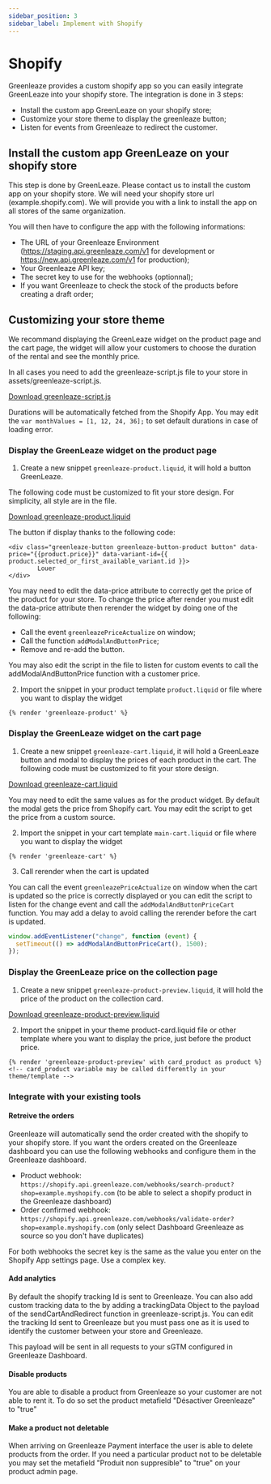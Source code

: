 ```yaml
---
sidebar_position: 3
sidebar_label: Implement with Shopify
---
```


# Shopify

Greenleaze provides a custom shopify app so you can easily integrate GreenLeaze into your shopify store.
The integration is done in 3 steps:

- Install the custom app GreenLeaze on your shopify store;
- Customize your store theme to display the greenleaze button;
- Listen for events from Greenleaze to redirect the customer.

## Install the custom app GreenLeaze on your shopify store

This step is done by GreenLeaze. Please contact us to install the custom app on your shopify store. We will need your shopify store url (example.shopify.com). We will provide you with a link to install the app on all stores of the same organization.

You will then have to configure the app with the following informations:

- The URL of your Greenleaze Environment (https://staging.api.greenleaze.com/v1 for development or https://new.api.greenleaze.com/v1 for production);
- Your Greenleaze API key;
- The secret key to use for the webhooks (optionnal);
- If you want Greenleaze to check the stock of the products before creating a draft order;


## Customizing your store theme

We recommand displaying the GreenLeaze widget on the product page and the cart page, the widget will allow your customers to choose the duration of the rental and see the monthly price.

In all cases you need to add the greenleaze-script.js file to your store in assets/greenleaze-script.js.

[Download greenleaze-script.js](./file/greenleaze-script.js)

Durations will be automatically fetched from the Shopify App.
You may edit the `var monthValues = [1, 12, 24, 36];` to set default durations in case of loading error.

### Display the GreenLeaze widget on the product page

1. Create a new snippet `greenleaze-product.liquid`, it will hold a button GreenLeaze.

The following code must be customized to fit your store design. For simplicity, all style are in the file.

[Download greenleaze-product.liquid](./file/greenleaze-product.liquid)

The button if display thanks to the following code:

```liquid
<div class="greenleaze-button greenleaze-button-product button" data-price="{{product.price}}" data-variant-id={{ product.selected_or_first_available_variant.id }}>
        Louer
</div>
```

You may need to edit the data-price attribute to correctly get the price of the product for your store. To change the price after render you must edit the data-price attribute then rerender the widget by doing one of the following:

- Call the event `greenleazePriceActualize` on window;
- Call the function `addModalAndButtonPrice`;
- Remove and re-add the button.

You may also edit the script in the file to listen for custom events to call the addModalAndButtonPrice function with a customer price.

2. Import the snippet in your product template `product.liquid` or file where you want to display the widget

```liquid
{% render 'greenleaze-product' %}
```

### Display the GreenLeaze widget on the cart page

1. Create a new snippet `greenleaze-cart.liquid`, it will hold a GreenLeaze button and modal to display the prices of each product in the cart. The following code must be customized to fit your store design.

[Download greenleaze-cart.liquid](./file/greenleaze-cart.liquid)

You may need to edit the same values as for the product widget.
By default the modal gets the price from Shopify cart. You may edit the script to get the price from a custom source.

2. Import the snippet in your cart template `main-cart.liquid` or file where you want to display the widget

```liquid
{% render 'greenleaze-cart' %}
```

3. Call rerender when the cart is updated

You can call the event `greenleazePriceActualize` on window when the cart is updated so the price is correctly displayed or you can edit the script to listen for the change event and call the `addModalAndButtonPriceCart` function. You may add a delay to avoid calling the rerender before the cart is updated.

```javascript
window.addEventListener("change", function (event) {
  setTimeout(() => addModalAndButtonPriceCart(), 1500);
});
```

### Display the GreenLeaze price on the collection page

1. Create a new snippet `greenleaze-product-preview.liquid`, it will hold the price of the product on the collection card.

[Download greenleaze-product-preview.liquid](./file/greenleaze-product-preview.liquid)

2. Import the snippet in your theme product-card.liquid file or other template where you want to display the price, just before the product price.

```liquid
{% render 'greenleaze-product-preview' with card_product as product %} <!-- card_product variable may be called differently in your theme/template -->
```

### Integrate with your existing tools

#### Retreive the orders

Greenleaze will automatically send the order created with the shopify to your shopify store. If you want the orders created on the Greenleaze dashboard you can use the following webhooks and configure them in the Greenleaze dashboard.

- Product webhook: `https://shopify.api.greenleaze.com/webhooks/search-product?shop=example.myshopify.com` (to be able to select a shopify product in the Greenleaze dashboard)
- Order confirmed webhook: `https://shopify.api.greenleaze.com/webhooks/validate-order?shop=example.myshopify.com` (only select Dashboard Greenleaze as source so you don't have duplicates)

For both webhooks the secret key is the same as the value you enter on the Shopify App settings page. Use a complex key.

#### Add analytics

By default the shopify tracking Id is sent to Greenleaze. You can also add custom tracking data to the by adding a trackingData Object to the payload of the sendCartAndRedirect function in greenleaze-script.js.
You can edit the tracking Id sent to Greenleaze but you must pass one as it is used to identify the customer between your store and Greenleaze.

This payload will be sent in all requests to your sGTM configured in Greenleaze Dashboard.


#### Disable products

You are able to disable a product from Greenleaze so your customer are not able to rent it. To do so set the product metafield
"Désactiver Greenleaze" to "true"

#### Make a product not deletable

When arriving on Greenleaze Payment interface the user is able to delete products from the order. If you need a particular product not to be deletable you may set the metafield "Produit non suppresible" to "true" on your product admin page.